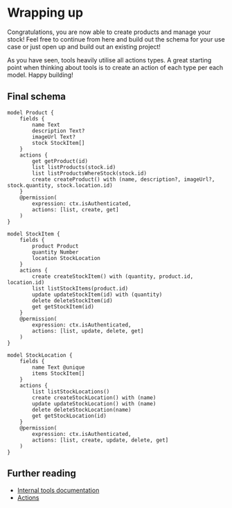 # Wrapping up

Congratulations, you are now able to create products and manage your stock! Feel free to continue from here and build out the schema for your use case or just open up and build out an existing project!

As you have seen, tools heavily utilise all actions types. A great starting point when thinking about tools is to create an action of each type per each model. Happy building!

## Final schema

```keel
model Product {
    fields {
        name Text
        description Text?
        imageUrl Text?
        stock StockItem[]
    }
    actions {
        get getProduct(id)
        list listProducts(stock.id)
        list listProductsWhereStock(stock.id)
        create createProduct() with (name, description?, imageUrl?, stock.quantity, stock.location.id)
    }
    @permission(
        expression: ctx.isAuthenticated,
        actions: [list, create, get]
    )
}

model StockItem {
    fields {
        product Product
        quantity Number
        location StockLocation
    }
    actions {
        create createStockItem() with (quantity, product.id, location.id)
        list listStockItems(product.id)
        update updateStockItem(id) with (quantity)
        delete deleteStockItem(id)
        get getStockItem(id)
    }
    @permission(
        expression: ctx.isAuthenticated,
        actions: [list, update, delete, get]
    )
}

model StockLocation {
    fields {
        name Text @unique
        items StockItem[]
    }
    actions {
        list listStockLocations()
        create createStockLocation() with (name)
        update updateStockLocation() with (name)
        delete deleteStockLocation(name)
        get getStockLocation(id)
    }
    @permission(
        expression: ctx.isAuthenticated,
        actions: [list, create, update, delete, get]
    )
}
```

## Further reading

* [Internal tools documentation](/internal-tools)
* [Actions](/actions)